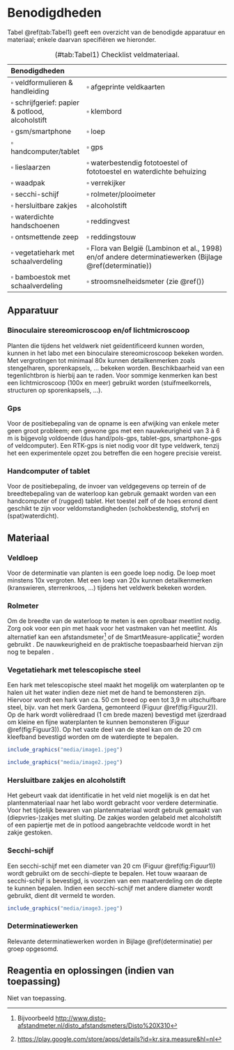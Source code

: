 # Benodigdheden

Tabel \@ref(tab:Tabel1) geeft een overzicht van de benodigde apparatuur en materiaal; enkele daarvan specifiëren we hieronder.

| Benodigdheden                                           |                                                                                                                  |
|:--------------------------------------------------------|:-----------------------------------------------------------------------------------------------------------------|
| $\square$ veldformulieren & handleiding                 | $\square$ afgeprinte veldkaarten                                                                                 |
| $\square$ schrijfgerief: papier & potlood, alcoholstift | $\square$ klembord                                                                                               |
| $\square$ gsm/smartphone                                | $\square$ loep                                                                                                   |
| $\square$ handcomputer/tablet                           | $\square$ gps                                                                                                    |
| $\square$ lieslaarzen                                   | $\square$ waterbestendig fototoestel of fototoestel en waterdichte behuizing                                     |
| $\square$ waadpak                                       | $\square$ verrekijker                                                                                            |
| $\square$ secchi-schijf                                 | $\square$ rolmeter/plooimeter                                                                                    |
| $\square$ hersluitbare zakjes                           | $\square$ alcoholstift                                                                                           |
| $\square$ waterdichte handschoenen                      | $\square$ reddingvest                                                                                            |
| $\square$ ontsmettende zeep                             | $\square$ reddingstouw                                                                                           |
| $\square$ vegetatiehark met schaalverdeling             | $\square$ Flora van België (Lambinon et al., 1998) en/of andere determinatiewerken (Bijlage \@ref(determinatie)) |
| $\square$ bamboestok met schaalverdeling                | $\square$ stroomsnelheidsmeter (zie \@ref())                                                                     |

: (#tab:Tabel1) Checklist veldmateriaal.

## Apparatuur

```{=html}
<!--
Opsomming van de apparatuur die nodig is en verwijzingen naar de `sip`'s (Standaard Instrument Procedure; `<protocol-code>-YYYY.NN`) indien die er zijn.
Indien geen specifiek `sip`'s voorhanden, illustreer de toegelaten apparatuur met foto's, geef het exacte type apparatuur mee, ...
-->
```
### Binoculaire stereomicroscoop en/of lichtmicroscoop

Planten die tijdens het veldwerk niet geïdentificeerd kunnen worden, kunnen in het labo met een binoculaire stereomicroscoop bekeken worden.
Met vergrotingen tot minimaal 80x kunnen detailkenmerken zoals stengelharen, sporenkapsels, ... bekeken worden.
Beschikbaarheid van een tegenlichtbron is hierbij aan te raden.
Voor sommige kenmerken kan best een lichtmicroscoop (100x en meer) gebruikt worden (stuifmeelkorrels, structuren op sporenkapsels, ...).

### Gps

Voor de positiebepaling van de opname is een afwijking van enkele meter geen groot probleem; een gewone gps met een nauwkeurigheid van 3 à 6 m is bijgevolg voldoende (dus hand/pols-gps, tablet-gps, smartphone-gps of veldcomputer).
Een RTK-gps is niet nodig voor dit type veldwerk, tenzij het een experimentele opzet zou betreffen die een hogere precisie vereist.

### Handcomputer of tablet

Voor de positiebepaling, de invoer van veldgegevens op terrein of de breedtebepaling van de waterloop kan gebruik gemaakt worden van een handcomputer of (rugged) tablet.
Het toestel zelf of de hoes errond dient geschikt te zijn voor veldomstandigheden (schokbestendig, stofvrij en (spat)waterdicht).

## Materiaal

```{=html}
<!--
Opsomming van gebruikte materialen.
Duidelijk aangeven welke materialen toelaatbaar zijn, welke volumes, afmetingen, materiaal, ... 
Vermeld bijvoorbeeld niet staalnamepotje, maar wel: vierkant flesje, volume 250 ml, gegradueerd, vervaardigd uit `PE`, met afsluitbare deksel uit `PP`.
-->
```
### Veldloep

Voor de determinatie van planten is een goede loep nodig.
De loep moet minstens 10x vergroten.
Met een loep van 20x kunnen detailkenmerken (kranswieren, sterrenkroos, ...) tijdens het veldwerk bekeken worden.

### Rolmeter

Om de breedte van de waterloop te meten is een oprolbaar meetlint nodig.
Zorg ook voor een pin met haak voor het vastmaken van het meetlint.
Als alternatief kan een afstandsmeter[^06_benodigdheden-1] of de SmartMeasure-applicatie[^06_benodigdheden-2] worden gebruikt
. De nauwkeurigheid en de praktische toepasbaarheid hiervan zijn nog te bepalen
.

[^06_benodigdheden-1]: Bijvoorbeeld <http://www.disto-afstandmeter.nl/disto_afstandsmeters/Disto%20X310>

[^06_benodigdheden-2]: <https://play.google.com/store/apps/details?id=kr.sira.measure&hl=nl>

### Vegetatiehark met telescopische steel

Een hark met telescopische steel maakt het mogelijk om waterplanten op te halen uit het water indien deze niet met de hand te bemonsteren zijn.
Hiervoor wordt een hark van ca.
50 cm breed op een tot 3,9 m uitschuifbare steel, bijv.
van het merk Gardena, gemonteerd (Figuur \@ref(fig:Figuur2)).
Op de hark wordt volièredraad (1 cm brede mazen) bevestigd met ijzerdraad om kleine en fijne waterplanten te kunnen bemonsteren (Figuur \@ref(fig:Figuur3)).
Op het vaste deel van de steel kan om de 20 cm kleefband bevestigd worden om de waterdiepte te bepalen.

```r

include_graphics("media/image1.jpeg")

```

```r

include_graphics("media/image2.jpeg")

```

### Hersluitbare zakjes en alcoholstift

Het gebeurt vaak dat identificatie in het veld niet mogelijk is en dat het plantenmateriaal naar het labo wordt gebracht voor verdere determinatie.
Voor het tijdelijk bewaren van plantenmateriaal wordt gebruik gemaakt van (diepvries-)zakjes met sluiting.
De zakjes worden gelabeld met alcoholstift of een papiertje met de in potlood aangebrachte veldcode wordt in het zakje gestoken.

### Secchi-schijf

Een secchi-schijf met een diameter van 20 cm (Figuur \@ref(fig:Figuur1)) wordt gebruikt om de secchi-diepte te bepalen.
Het touw waaraan de secchi-schijf is bevestigd, is voorzien van een maatverdeling om de diepte te kunnen bepalen.
Indien een secchi-schijf met andere diameter wordt gebruikt, dient dit vermeld te worden.

```r

include_graphics("media/image3.jpeg")

```

### Determinatiewerken

Relevante determinatiewerken worden in Bijlage \@ref(determinatie) per groep opgesomd.

## Reagentia en oplossingen (indien van toepassing)

Niet van toepassing.
